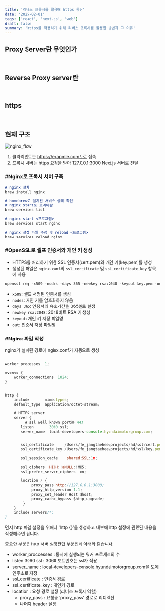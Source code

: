 ```yaml
---
title: '리버스 프록시를 활용해 https 통신'
date: '2025-02-01'
tags: ['react', 'next-js', 'web']
draft: false
summary: 'https를 적용하기 위해 리버스 프록시를 활용한 방법과 그 이유'
---
```


## Proxy Server란 무엇인가

<br />

## Reverse Proxy server란

<br />

## https

<br />

## 현재 구조

![nginx_flow](/jangth/static/images/web/server/reverse-proxy.png)

1. 클라리언트는 https://exapmle.com으로 접속
2. 프록시 서버는 https 요청을 받아 127.0.0.1:3000 Next.js 서버로 전달

### #Nginx로 프록시 서버 구축

```Markdown
# nginx 설치
brew install nginx

# homebrew로 설치된 서비스 상태 확인
# nginx start로 보여야함
brew services list

# nginx start <프로그램>
brew services start nginx

# nginx 설정 파일 수정 후 reload <프로그램>
brew services reload nginx
```

### #OpenSSL로 셀프 인증서와 개인 키 생성

- HTTPS를 처리하기 위한 SSL 인증서(cert.pem)와 개인 키(key.pem)를 생성
- 생성된 파일은 `nginx.conf`의 `ssl_certificate` 및 `ssl_certificate_key` 항목에 사용

```Markdown
openssl req -x509 -nodes -days 365 -newkey rsa:2048 -keyout key.pem -out cert.pem
```

- `x509`: 셀프 서명된 인증서를 생성
- `nodes`: 개인 키를 암호화하지 않음
- `days 365`: 인증서의 유효기간을 365일로 설정
- `newkey rsa:2048`: 2048비트 RSA 키 생성
- `keyout`: 개인 키 저장 파일명
- `out`: 인증서 저장 파일명

### #Nginx 파일 작성

nginx가 설치된 경로에 nginx.conf가 자동으로 생성

```javascript

worker_processes  1;

events {
    worker_connections  1024;
}


http {
    include       mime.types;
    default_type  application/octet-stream;

    # HTTPS server
    server {
	     # ssl well known port는 443
       listen       3060 ssl;
       server_name  local-developers-console.hyundaimotorgroup.com;


       ssl_certificate     /Users/fe_jangtaehee/projects/hd/ssl/cert.pem;
       ssl_certificate_key /Users/fe_jangtaehee/projects/hd/ssl/key.pem;

       ssl_session_cache    shared:SSL:1m;

       ssl_ciphers  HIGH:!aNULL:!MD5;
       ssl_prefer_server_ciphers  on;

       location / {
            proxy_pass http://127.0.0.1:3000;
            proxy_http_version 1.1;
            proxy_set_header Host $host;
            proxy_cache_bypass $http_upgrade;
        }
    }
    include servers/*;
}

```

먼저 http 파일 설정을 위해서 ‘http {}’을 생성하고 내부에 http 설정에 관련된 내용을 작성해주면 됩니다.

중요한 부분은 http 서버 설정관련 부분인데 아래와 같습니다.

- worker_proccesses : 동시에 실행되는 워커 프로세스의 수
- listen 3060 ssl : 3060 포트번호는 ssl가 적용
- server_name : local-developers-console.hyundaimotorgroup.com을 도메인주소로 지정
- ssl_certificate : 인증서 경로
- ssl_certificate_key : 개인키 경로
- location : 요청 경로 설정 (리버스 프록시 역할)
  - proxy_pass : 요청을 ‘proxy_pass’ 경로로 리디렉션
  - 나머지 header 설정
